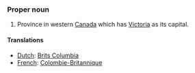 ===Proper noun===
#Province in western [[Canada]] which has [[Victoria]] as its capital.

====Translations====
*[[Dutch]]: [[Brits Columbia]]
*[[French]]: [[Colombie-Britannique]]